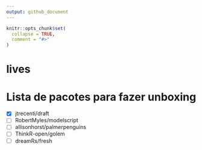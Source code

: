 ```yaml
---
output: github_document
---
```


<!-- README.md is generated from README.Rmd. Please edit that file -->

```r
knitr::opts_chunk$set(
  collapse = TRUE,
  comment = "#>"
)
```

# lives

# Lista de pacotes para fazer unboxing

- [x] jtrecenti/draft
- [ ] RobertMyles/modelscript
- [ ] allisonhorst/palmerpenguins
- [ ] ThinkR-open/golem
- [ ] dreamRs/fresh

